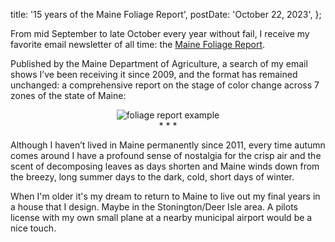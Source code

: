 
  title: '15 years of the Maine Foliage Report',
  postDate: 'October 22, 2023',
};

From mid September to late October every year without fail, I receive my favorite email newsletter of all time: the [Maine Foliage Report](https://www.maine.gov/dacf/mfs/projects/fall_foliage/email.html).

Published by the Maine Department of Agriculture, a search of my email shows I’ve been receiving it since 2009, and the format has remained unchanged: a comprehensive report on the stage of color change across 7 zones of the state of Maine:

<center>
  <img alt="foliage report example" src="/maine-foliage-report.jpg" />
</center>

<center>* * *</center>

Although I haven’t lived in Maine permanently since 2011, every time autumn comes around I have a profound sense of nostalgia for the crisp air and the scent of decomposing leaves as days shorten and Maine winds down from the breezy, long summer days to the dark, cold, short days of winter.

When I'm older it's my dream to return to Maine to live out my final years in a house that I design. Maybe in the Stonington/Deer Isle area. A pilots license with my own small plane at a nearby municipal airport would be a nice touch.

